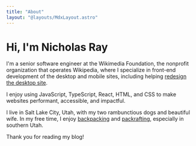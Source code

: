 ```yaml
---
title: "About"
layout: "@layouts/MdxLayout.astro"
---
```



# Hi, I'm Nicholas Ray

I'm a senior software engineer at the Wikimedia Foundation, the nonprofit
organization that operates Wikipedia, where I specialize in front-end
development of the desktop and mobile sites, including helping
[redesign the desktop site](https://wikimediafoundation.org/news/2023/01/18/wikipedia-gets-a-fresh-new-look-first-desktop-update-in-a-decade-puts-usability-at-the-forefront/).

I enjoy using JavaScript, TypeScript, React, HTML, and CSS to make websites
performant, accessible, and impactful.

I live in Salt Lake City, Utah, with my two rambunctious dogs and beautiful
wife. In my free time, I enjoy
[backpacking](<https://en.wikipedia.org/wiki/Backpacking_(hiking)>) and
[packrafting](https://en.wikipedia.org/wiki/Packraft), especially in southern
Utah.

Thank you for reading my blog!

<SocialLinks />
